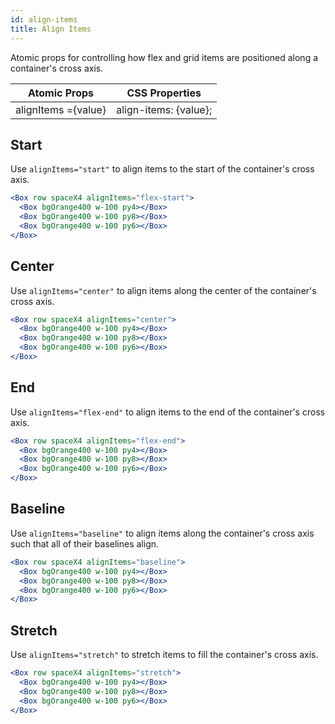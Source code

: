 ```yaml
---
id: align-items
title: Align Items
---
```


Atomic props for controlling how flex and grid items are positioned along a container's cross axis.

| Atomic Props        | CSS Properties        |
| ------------------- | --------------------- |
| alignItems ={value} | align-items: {value}; |

## Start

Use `alignItems="start"` to align items to the start of the container's cross axis.

```jsx live
<Box row spaceX4 alignItems="flex-start">
  <Box bgOrange400 w-100 py4></Box>
  <Box bgOrange400 w-100 py8></Box>
  <Box bgOrange400 w-100 py6></Box>
</Box>
```

## Center

Use `alignItems="center"` to align items along the center of the container's cross axis.

```jsx live
<Box row spaceX4 alignItems="center">
  <Box bgOrange400 w-100 py4></Box>
  <Box bgOrange400 w-100 py8></Box>
  <Box bgOrange400 w-100 py6></Box>
</Box>
```

## End

Use `alignItems="flex-end"` to align items to the end of the container's cross axis.

```jsx live
<Box row spaceX4 alignItems="flex-end">
  <Box bgOrange400 w-100 py4></Box>
  <Box bgOrange400 w-100 py8></Box>
  <Box bgOrange400 w-100 py6></Box>
</Box>
```

## Baseline

Use `alignItems="baseline"` to align items along the container's cross axis such that all of their baselines align.

```jsx live
<Box row spaceX4 alignItems="baseline">
  <Box bgOrange400 w-100 py4></Box>
  <Box bgOrange400 w-100 py8></Box>
  <Box bgOrange400 w-100 py6></Box>
</Box>
```

## Stretch

Use `alignItems="stretch"` to stretch items to fill the container's cross axis.

```jsx live
<Box row spaceX4 alignItems="stretch">
  <Box bgOrange400 w-100 py4></Box>
  <Box bgOrange400 w-100 py8></Box>
  <Box bgOrange400 w-100 py6></Box>
</Box>
```
